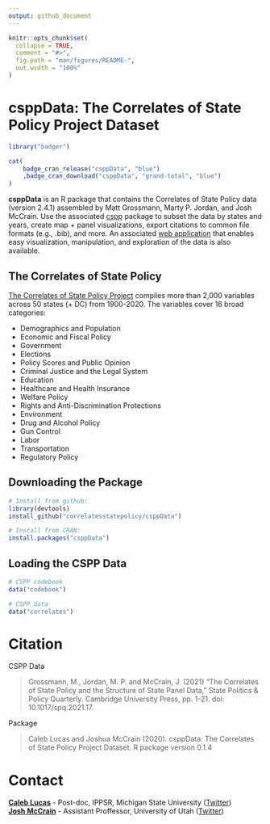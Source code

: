 ```yaml
---
output: github_document
---
```


<!-- README.md is generated from README.Rmd. Please edit that file -->

```r
knitr::opts_chunk$set(
  collapse = TRUE,
  comment = "#>",
  fig.path = "man/figures/README-",
  out.width = "100%"
)
```

# csppData: The Correlates of State Policy Project Dataset

```r
library("badger")

```

<!-- badges: start -->
```r
cat(
	badge_cran_release("csppData", "blue")
	,badge_cran_download("csppData", "grand-total", "blue")
)

```
<!-- badges: end -->

**csppData** is an R package that contains the Correlates of State Policy data (version 2.4.1) assembled by Matt Grossmann, Marty P. Jordan, and Josh McCrain. Use the associated [cspp](https://github.com/correlatesstatepolicy/cspp) package to subset the data by states and years, create map + panel visualizations, export citations to common file formats (e.g., .bib), and more. An associated [web application](https://cspp.ippsr.msu.edu/cspp/) that enables easy visualization, manipulation, and exploration of the data is also available.

## The Correlates of State Policy

[The Correlates of State Policy Project](http://ippsr.msu.edu/public-policy/correlates-state-policy) compiles more than 2,000 variables across 50 states (+ DC) from 1900-2020. The variables cover 16 broad categories:

* Demographics and Population
* Economic and Fiscal Policy
* Government
* Elections
* Policy Scores and Public Opinion
* Criminal Justice and the Legal System
* Education
* Healthcare and Health Insurance
* Welfare Policy
* Rights and Anti-Discrimination Protections
* Environment
* Drug and Alcohol Policy
* Gun Control
* Labor
* Transportation
* Regulatory Policy

## Downloading the Package

```r
# Install from github:
library(devtools)
install_github("correlatesstatepolicy/csppData")

# Install from CRAN:
install.packages("csppData")

```

## Loading the CSPP Data

```r
# CSPP codebook
data("codebook")

# CSPP data
data("correlates")

```

# Citation

CSPP Data

> Grossmann, M., Jordan, M. P. and McCrain, J. (2021) “The Correlates of State Policy and the Structure of State Panel Data,” State Politics & Policy Quarterly. Cambridge University Press, pp. 1-21. doi: 10.1017/spq.2021.17.

Package

> Caleb Lucas and Joshua McCrain (2020). csppData: The Correlates of State Policy Project Dataset.
R package version 0.1.4

# Contact

[**Caleb Lucas**](https://caleblucas.com/) - Post-doc, IPPSR, Michigan State University ([Twitter](https://twitter.com/caleblucas)) <br />
[**Josh McCrain**](http://joshuamccrain.com) - Assistant Proffessor, University of Utah ([Twitter](https://twitter.com/joshmccrain))
